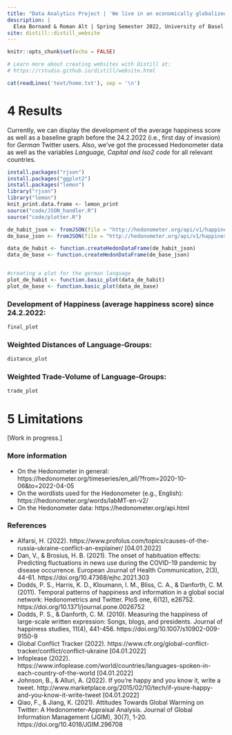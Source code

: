 ```yaml
---
title: "Data Analytics Project | 'We live in an economically globalized, but socially only superficially globalized world!'"
description: |
  Elea Bornand & Roman Alt | Spring Semester 2022, University of Basel
site: distill::distill_website
---
```


```r
knitr::opts_chunk$set(echo = FALSE)

# Learn more about creating websites with Distill at:
# https://rstudio.github.io/distill/website.html

```

```r
cat(readLines('text/home.txt'), sep = '\n')
```

# 4 Results
Currently, we can display the development of the average happiness score as well as a baseline graph before the 24.2.2022 (i.e., first day of invasion) for <i>German</i> Twitter users.
Also, we've got the processed Hedonometer data as well as the variables <i>Language, Capital and Iso2 code</i> for all relevant countries.

```r
install.packages("rjson")
install.packages("ggplot2")
install.packages("lemon")
library("rjson")
library("lemon")
knit_print.data.frame <- lemon_print
source("code/JSON_handler.R")
source("code/plotter.R")

de_habit_json <- fromJSON(file = "http://hedonometer.org/api/v1/happiness/?format=json&timeseries__title=de_all&date__gte=2022-02-24&limit=1000")
de_base_json <- fromJSON(file = "http://hedonometer.org/api/v1/happiness/?format=json&timeseries__title=de_all&date__gte=2022-01-24&limit=31")

data_de_habit <- function.createHedonDataFrame(de_habit_json)
data_de_base <- function.createHedonDataFrame(de_base_json)


#creating a plot for the german language
plot_de_habit <- function.basic_plot(data_de_habit)
plot_de_base <- function.basic_plot(data_de_base)
```

### Development of Happiness (average happiness score) since 24.2.2022:

```r
final_plot

```
### Weighted Distances of Language-Groups:
```r
distance_plot

```
### Weighted Trade-Volume of Language-Groups:
```r
trade_plot

```

# 5 Limitations
[Work in progress.]

### More information
<ul>
<li>On the Hedonometer in general: https://hedonometer.org/timeseries/en_all/?from=2020-10-06&to=2022-04-05</li>
<li>On the wordlists used for the Hedonometer (e.g., English): https://hedonometer.org/words/labMT-en-v2/</li>
<li>On the Hedonometer data: https://hedonometer.org/api.html</li>
</ul>
 
### References
<ul>
<li>Alfarsi, H. (2022). https://www.profolus.com/topics/causes-of-the-russia-ukraine-conflict-an-explainer/ [04.01.2022]</li>
<li>Dan, V., & Brosius, H. B. (2021). The onset of habituation effects: Predicting fluctuations in news use during the COVID-19 pandemic by disease occurrence. European Journal of Health Communication, 2(3), 44-61. https://doi.org/10.47368/ejhc.2021.303</li>
<li>Dodds, P. S., Harris, K. D., Kloumann, I. M., Bliss, C. A., & Danforth, C. M. (2011). Temporal patterns of happiness and information in a global social network: Hedonometrics and Twitter. PloS one, 6(12), e26752. https://doi.org/10.1371/journal.pone.0026752</li>
<li>Dodds, P. S., & Danforth, C. M. (2010). Measuring the happiness of large-scale written expression: Songs, blogs, and presidents. Journal of happiness studies, 11(4), 441-456. https://doi.org/10.1007/s10902-009-9150-9</li>
<li>Global Conflict Tracker (2022). https://www.cfr.org/global-conflict-tracker/conflict/conflict-ukraine [04.01.2022]</li>
<li>Infoplease (2022). https://www.infoplease.com/world/countries/languages-spoken-in-each-country-of-the-world [04.01.2022]</li>
<li>Johnson, B., & Alluri, A. (2022). If you’re happy and you know it, write a tweet. http://www.marketplace.org/2015/02/10/tech/if-youre-happy-and-you-know-it-write-tweet [04.01.2022]</li>
<li>Qiao, F., & Jiang, K. (2021). Attitudes Towards Global Warming on Twitter: A Hedonometer-Appraisal Analysis. Journal of Global Information Management (JGIM), 30(7), 1-20. https://doi.org/10.4018/JGIM.296708</li>
</ul>